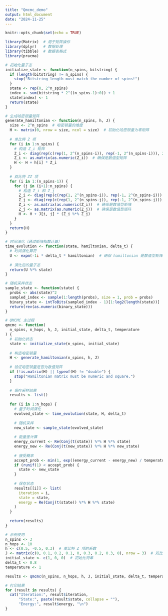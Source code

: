 ```yaml
---
title: "Qmcmc_demo"
output: html_document
date: "2024-11-25"
---
```


```r
knitr::opts_chunk$set(echo = TRUE)
```

```r

library(Matrix)  # 用于矩阵操作
library(dplyr)   # 数据处理
library(tibble)  # 数据表格式
library(pracma)

# 初始化量子态
initialize_state <- function(n_spins, bitstring) {
  if (length(bitstring) != n_spins) {
    stop("Bitstring length must match the number of spins!")
  }
  state <- rep(0, 2^n_spins)
  index <- sum(bitstring * 2^((n_spins-1):0)) + 1
  state[index] <- 1
  return(state)
}

# 生成哈密顿量矩阵
generate_hamiltonian <- function(n_spins, h, J) {
  size <- 2^n_spins  # 哈密顿量的维度
  H <- matrix(0, nrow = size, ncol = size)  # 初始化哈密顿量为零矩阵
  
  # 单比特 Z 项
  for (i in 1:n_spins) {
    # 构造 Z_i 矩阵
    Z_i <- diag(rep(c(rep(1, 2^(n_spins-i)), rep(-1, 2^(n_spins-i))), 2^(i-1)))
    Z_i <- as.matrix(as.numeric(Z_i))  # 确保是数值型矩阵
    H <- H + h[i] * Z_i
  }
  
  # 双比特 ZZ 项
  for (i in 1:(n_spins-1)) {
    for (j in (i+1):n_spins) {
      # 构造 Z_i 和 Z_j
      Z_i <- diag(rep(c(rep(1, 2^(n_spins-i)), rep(-1, 2^(n_spins-i))), 2^(i-1)))
      Z_j <- diag(rep(c(rep(1, 2^(n_spins-j)), rep(-1, 2^(n_spins-j))), 2^(j-1)))
      Z_i <- as.matrix(as.numeric(Z_i))  # 确保是数值型矩阵
      Z_j <- as.matrix(as.numeric(Z_j))  # 确保是数值型矩阵
      H <- H + J[i, j] * (Z_i %*% Z_j)
    }
  }
  return(H)
}

# 时间演化（通过矩阵指数计算）
time_evolution <- function(state, hamiltonian, delta_t) {
  # 时间演化算符
  U <- expm(-1i * delta_t * hamiltonian)  # 确保 hamiltonian 是数值型矩阵
  
  # 演化后的量子态
  return(U %*% state)
}

# 随机采样状态
sample_state <- function(state) {
  probs <- abs(state)^2
  sampled_index <- sample(1:length(probs), size = 1, prob = probs)
  binary_state <- intToBits(sampled_index - 1)[1:log2(length(state))]
  return(rev(as.numeric(binary_state)))
}

# QMCMC 主过程
qmcmc <- function(
  n_spins, n_hops, h, J, initial_state, delta_t, temperature
) {
  # 初始化状态
  state <- initialize_state(n_spins, initial_state)
  
  # 构造哈密顿量
  H <- generate_hamiltonian(n_spins, h, J)
  
  # 验证哈密顿量是否为数值矩阵
  if (!is.matrix(H) || typeof(H) != "double") {
    stop("Hamiltonian matrix must be numeric and square.")
  }
  
  # 保存采样结果
  results <- list()
  
  for (i in 1:n_hops) {
    # 量子时间演化
    evolved_state <- time_evolution(state, H, delta_t)
    
    # 随机采样
    new_state <- sample_state(evolved_state)
    
    # 能量差计算
    energy_current <- Re(Conj(t(state)) %*% H %*% state)
    energy_new <- Re(Conj(t(new_state)) %*% H %*% new_state)
    
    # 接受概率
    accept_prob <- min(1, exp((energy_current - energy_new) / temperature))
    if (runif(1) < accept_prob) {
      state <- new_state
    }
    
    # 保存状态
    results[[i]] <- list(
      iteration = i,
      state = state,
      energy = Re(Conj(t(state)) %*% H %*% state)
    )
  }
  
  return(results)
}


```



```r

# 示例使用
n_spins <- 3
n_hops <- 10
h <- c(0.5, -0.5, 0.3)  # 单比特 Z 项的系数
J <- matrix(c(0, 0.1, 0.2, 0.1, 0, 0.3, 0.2, 0.3, 0), nrow = 3)  # 双比特 ZZ 项的系数
initial_state <- c(1, 0, 0)  # 初始比特串
delta_t <- 0.8
temperature <- 1

results <- qmcmc(n_spins, n_hops, h, J, initial_state, delta_t, temperature)

# 打印结果
for (result in results) {
  cat("Iteration:", result$iteration, 
      "State:", paste(result$state, collapse = ""), 
      "Energy:", result$energy, "\n")
}


```


